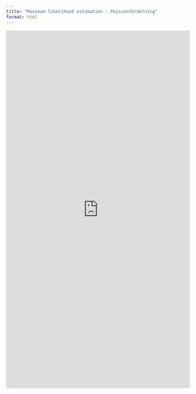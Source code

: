 ```yaml
---
title: "Maximum likelihood estimation - Poissonfördelning"
format: html
---
```


<iframe width="100%" height="979.15625" frameborder="0"
  src="https://observablehq.com/embed/6ad25aff8c6dc593@1113?cells=viewof+lambda%2Cpltdata%2Cpltlikelihood"></iframe>